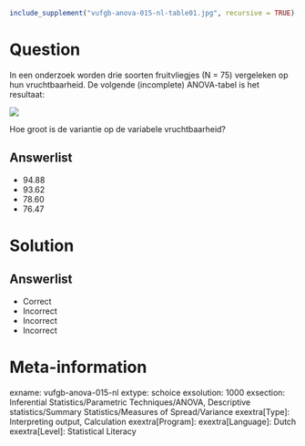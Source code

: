 ```r
include_supplement("vufgb-anova-015-nl-table01.jpg", recursive = TRUE)
```

Question
========

In een onderzoek worden drie soorten fruitvliegjes (N = 75) vergeleken op hun vruchtbaarheid. De volgende (incomplete) ANOVA-tabel is het resultaat:

![](vufgb-anova-015-nl-table01.jpg)
  
Hoe groot is de variantie op de variabele vruchtbaarheid?  
  
Answerlist
----------
* 94.88
* 93.62
* 78.60
* 76.47

Solution
========

Answerlist
----------
* Correct
* Incorrect
* Incorrect
* Incorrect

Meta-information
================
exname: vufgb-anova-015-nl
extype: schoice
exsolution: 1000
exsection: Inferential Statistics/Parametric Techniques/ANOVA, Descriptive statistics/Summary Statistics/Measures of Spread/Variance
exextra[Type]: Interpreting output, Calculation
exextra[Program]: 
exextra[Language]: Dutch
exextra[Level]: Statistical Literacy
